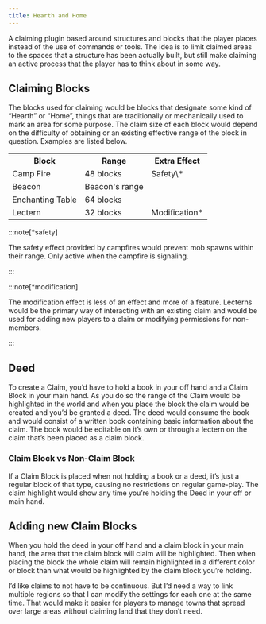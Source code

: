 ```yaml
---
title: Hearth and Home 
---
```


<Container>
<Row>
<Col>

A claiming plugin based around structures and blocks that the player places instead of the use of commands or tools. The idea is to limit claimed areas to the spaces that a structure has been actually built, but still make claiming an active process that the player has to think about in some way. 

## Claiming Blocks

The blocks used for claiming would be blocks that designate some kind of “Hearth” or “Home”, things that are traditionally or mechanically used to mark an area for some purpose. The claim size of each block would depend on the difficulty of obtaining or an existing effective range of the block in question. Examples are listed below.

<table>
<tr>
<th>Block</th>
<th>Range</th>
<th>Extra Effect</th>
</tr>

<tr>
<td>Camp Fire</td>
<td>48 blocks</td>
<td>Safety\*</td>
</tr>

<tr>
<td>Beacon</td>
<td>Beacon's range</td>
<td> </td>
</tr>

<tr>
<td>Enchanting Table</td>
<td>64 blocks</td>
<td> </td>
</tr>

<tr>
<td>Lectern</td>
<td>32 blocks</td>
<td>Modification*</td>
</tr>

</table>

<Row>
<Col width="6">

:::note[\*safety]

The safety effect provided by campfires would prevent mob spawns within their range. Only active when the campfire is signaling.

:::

</Col>
<Col width="6">

:::note[\*modification]

The modification effect is less of an effect and more of a feature. Lecterns would be the primary way of interacting with an existing claim and would be used for adding new players to a claim or modifying permissions for non-members.

:::

</Col>
</Row>

## Deed

To create a Claim, you’d have to hold a book in your off hand and a Claim Block in your main hand. As you do so the range of the Claim would be highlighted in the world and when you place the block the claim would be created and you’d be granted a deed. The deed would consume the book and would consist of a written book containing basic information about the claim. The book would be editable on it’s own or through a lectern on the claim that’s been placed as a claim block.

### Claim Block vs Non-Claim Block

If a Claim Block is placed when not holding a book or a deed, it’s just a regular block of that type, causing no restrictions on regular game-play. The claim highlight would show any time you’re holding the Deed in your off or main hand. 

## Adding new Claim Blocks

When you hold the deed in your off hand and a claim block in your main hand, the area that the claim block will claim will be highlighted. Then when placing the block the whole claim will remain highlighted in a different color or block than what would be highlighted by the claim block you’re holding.

I’d like claims to not have to be continuous. But I’d need a way to link multiple regions so that I can modify the settings for each one at the same time. That would make it easier for players to manage towns that spread over large areas without claiming land that they don’t need.

</Col>
</Row>
</Container>
